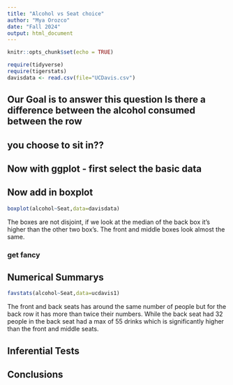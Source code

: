 ```yaml
---
title: "Alcohol vs Seat choice"
author: "Mya Orozco"
date: "Fall 2024"
output: html_document
---
```


```r
knitr::opts_chunk$set(echo = TRUE)
```

```r
require(tidyverse)
require(tigerstats)
davisdata <- read.csv(file="UCDavis.csv")
```
## Our Goal is to answer this question Is there a difference between the alcohol consumed between the row
## you choose to sit in??

## Now with ggplot - first select the basic data


## Now add in boxplot
```r
boxplot(alcohol~Seat,data=davisdata)
```
 
 The boxes are not disjoint, if we look at the median of the back box it's higher than the other two box's. The front and middle boxes look almost the same.
  
### get fancy  



## Numerical Summarys 
```r
favstats(alcohol~Seat,data=ucdavis1)
```
The front and back seats has around the same number of people but for the back row it has more than twice their numbers. While the back seat had 32 people in the back seat had a max of 55 drinks which is significantly higher than the front and middle seats.


## Inferential Tests

## Conclusions



